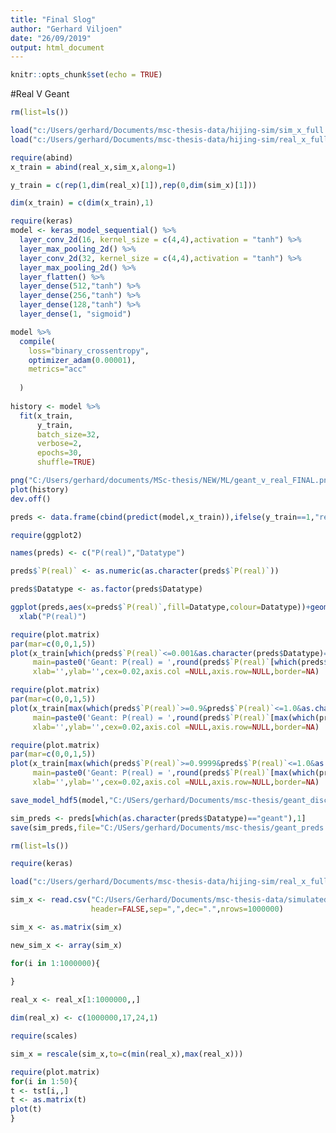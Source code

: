 ---
title: "Final Slog"
author: "Gerhard Viljoen"
date: "26/09/2019"
output: html_document
---

```{r setup, include=FALSE}
knitr::opts_chunk$set(echo = TRUE)
```

#Real V Geant

```{r}
rm(list=ls())

load("c:/Users/gerhard/Documents/msc-thesis-data/hijing-sim/sim_x_full.rdata")
load("c:/Users/gerhard/Documents/msc-thesis-data/hijing-sim/real_x_full.rdata")
```

```{r}
require(abind)
x_train = abind(real_x,sim_x,along=1)

y_train = c(rep(1,dim(real_x)[1]),rep(0,dim(sim_x)[1]))

dim(x_train) = c(dim(x_train),1)

require(keras)
model <- keras_model_sequential() %>%
  layer_conv_2d(16, kernel_size = c(4,4),activation = "tanh") %>%
  layer_max_pooling_2d() %>%
  layer_conv_2d(32, kernel_size = c(4,4),activation = "tanh") %>%
  layer_max_pooling_2d() %>%
  layer_flatten() %>%
  layer_dense(512,"tanh") %>%
  layer_dense(256,"tanh") %>%
  layer_dense(128,"tanh") %>%
  layer_dense(1, "sigmoid")

model %>%
  compile(
    loss="binary_crossentropy",
    optimizer_adam(0.00001),
    metrics="acc"
    
  )
  
history <- model %>%
  fit(x_train,
      y_train,
      batch_size=32,
      verbose=2,
      epochs=30,
      shuffle=TRUE)

png("C:/Users/gerhard/documents/MSc-thesis/NEW/ML/geant_v_real_FINAL.png")
plot(history)
dev.off()
```

```{r}
preds <- data.frame(cbind(predict(model,x_train)),ifelse(y_train==1,"real","geant"))
```

```{r}
require(ggplot2)

names(preds) <- c("P(real)","Datatype")

preds$`P(real)` <- as.numeric(as.character(preds$`P(real)`))

preds$Datatype <- as.factor(preds$Datatype)

ggplot(preds,aes(x=preds$`P(real)`,fill=Datatype,colour=Datatype))+geom_histogram(stat="count")+
  xlab("P(real)")
```


```{r}
require(plot.matrix)
par(mar=c(0,0,1,5))
plot(x_train[which(preds$`P(real)`<=0.001&as.character(preds$Datatype)=="geant")[1],,,],col=gray.colors(start=0,n=10),
     main=paste0('Geant: P(real) = ',round(preds$`P(real)`[which(preds$`P(real)`<=0.001&as.character(preds$Datatype)=="geant")[1]],4)),
     xlab='',ylab='',cex=0.02,axis.col =NULL,axis.row=NULL,border=NA)

```


```{r}
require(plot.matrix)
par(mar=c(0,0,1,5))
plot(x_train[max(which(preds$`P(real)`>=0.9&preds$`P(real)`<=1.0&as.character(preds$Datatype)=="geant")),,,],col=gray.colors(start=0,n=10),
     main=paste0('Geant: P(real) = ',round(preds$`P(real)`[max(which(preds$`P(real)`>=0.9&preds$`P(real)`<=1.0&as.character(preds$Datatype)=="geant"))],4)),
     xlab='',ylab='',cex=0.02,axis.col =NULL,axis.row=NULL,border=NA)

```

```{r}
require(plot.matrix)
par(mar=c(0,0,1,5))
plot(x_train[max(which(preds$`P(real)`>=0.9999&preds$`P(real)`<=1.0&as.character(preds$Datatype)=="geant")),,,],col=gray.colors(start=0,n=10),
     main=paste0('Geant: P(real) = ',round(preds$`P(real)`[max(which(preds$`P(real)`>=0.9999&preds$`P(real)`<=1.0&as.character(preds$Datatype)=="geant"))],4)),
     xlab='',ylab='',cex=0.02,axis.col =NULL,axis.row=NULL,border=NA)

```

```{r}
save_model_hdf5(model,"C:/USers/gerhard/Documents/msc-thesis/geant_discrim_model.h5")

sim_preds <- preds[which(as.character(preds$Datatype)=="geant"),1]
save(sim_preds,file="C:/USers/gerhard/Documents/msc-thesis/geant_preds.rdata")
```

```{r}
rm(list=ls())

require(keras)

load("c:/Users/gerhard/Documents/msc-thesis-data/hijing-sim/real_x_full.rdata")

sim_x <- read.csv("C:/Users/Gerhard/Documents/msc-thesis-data/simulated_datasets/simulated_data_aae12/sim_flat.csv",
                  header=FALSE,sep=",",dec=".",nrows=1000000)

sim_x <- as.matrix(sim_x)

new_sim_x <- array(sim_x)

for(i in 1:1000000){
  
}

real_x <- real_x[1:1000000,,]

dim(real_x) <- c(1000000,17,24,1)

require(scales)

sim_x = rescale(sim_x,to=c(min(real_x),max(real_x)))
```

```{r}
require(plot.matrix)
for(i in 1:50){
t <- tst[i,,]
t <- as.matrix(t)
plot(t)  
}

```






























